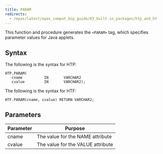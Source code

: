 ```yaml
---
title: PARAM
redirects:
  - /epas/latest/epas_compat_bip_guide/03_built-in_packages/htp_and_htf/param/ #generated for docs/epas/reorg-role-use-case-mode
---
```


This function and procedure generates the `<PARAM>` tag, which specifies parameter values for Java applets.

## Syntax

The following is the syntax for HTP:

```
HTP.PARAM(
   cname          IN       VARCHAR2
   cvalue         IN       VARCHAR2);
```

The following is the syntax for HTF:

```
HTF.PARAM(cname, cvalue) RETURN VARCHAR2;
```

## Parameters

| Parameter | Purpose  |
| --------- | -------- |
| cname | The value for the NAME attribute |
| cvalue | The value for the VALUE attribute |
